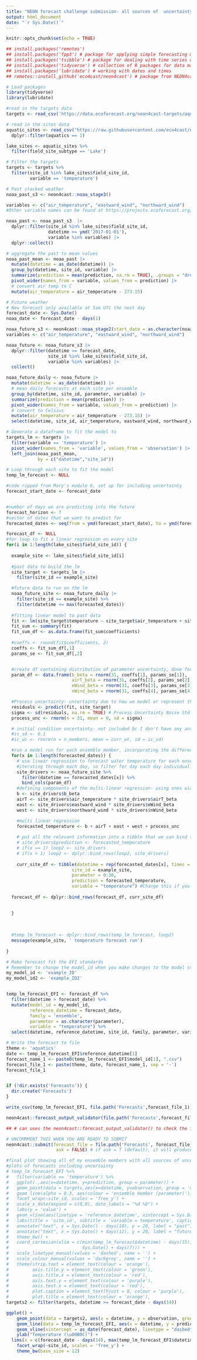 ```yaml
---
title: "NEON forecast challenge submission- all sources of  uncertainty"
output: html_document
date: "`r Sys.Date()`"
---
```


```r
knitr::opts_chunk$set(echo = TRUE)
```


```r
## install.packages('remotes')
## install.packages('fpp3') # package for applying simple forecasting methods
## install.packages('tsibble') # package for dealing with time series data sets and tsibble objects
## install.packages('tidyverse') # collection of R packages for data manipulation, analysis, and visualisation
## install.packages('lubridate') # working with dates and times
## remotes::install_github('eco4cast/neon4cast') # package from NEON4cast challenge organisers to assist with forecast building and submission

# Load packages
library(tidyverse)
library(lubridate)

```

```r
#read in the targets data
targets <- read_csv('https://data.ecoforecast.org/neon4cast-targets/aquatics/aquatics-targets.csv.gz')

# read in the sites data
aquatic_sites <- read_csv("https://raw.githubusercontent.com/eco4cast/neon4cast-targets/main/NEON_Field_Site_Metadata_20220412.csv") |>
  dplyr::filter(aquatics == 1)

lake_sites <- aquatic_sites %>%
  filter(field_site_subtype == 'Lake')

# Filter the targets
targets <- targets %>%
  filter(site_id %in% lake_sites$field_site_id,
         variable == 'temperature')
```

```r

# Past stacked weather
noaa_past_s3 <- neon4cast::noaa_stage3()

variables <- c("air_temperature", "eastward_wind", "northward_wind")
#Other variable names can be found at https://projects.ecoforecast.org/neon4cast-docs/Shared-Forecast-Drivers.html#stage-3

noaa_past <- noaa_past_s3  |> 
  dplyr::filter(site_id %in% lake_sites$field_site_id,
                datetime >= ymd('2017-01-01'),
                variable %in% variables) |> 
  dplyr::collect()

# aggregate the past to mean values
noaa_past_mean <- noaa_past |> 
  mutate(datetime = as_date(datetime)) |> 
  group_by(datetime, site_id, variable) |> 
  summarize(prediction = mean(prediction, na.rm = TRUE), .groups = "drop") |> 
  pivot_wider(names_from = variable, values_from = prediction) |> 
  # convert air temp to C
  mutate(air_temperature = air_temperature - 273.15)

```

```r
# Future weather
# New forecast only available at 5am UTC the next day
forecast_date <- Sys.Date() 
noaa_date <- forecast_date - days(1)

noaa_future_s3 <- neon4cast::noaa_stage2(start_date = as.character(noaa_date))
variables <- c("air_temperature", "eastward_wind", "northward_wind")

noaa_future <- noaa_future_s3 |> 
  dplyr::filter(datetime >= forecast_date,
                site_id %in% lake_sites$field_site_id,
                variable %in% variables) |> 
  collect()

noaa_future_daily <- noaa_future |> 
  mutate(datetime = as_date(datetime)) |> 
  # mean daily forecasts at each site per ensemble
  group_by(datetime, site_id, parameter, variable) |> 
  summarize(prediction = mean(prediction)) |>
  pivot_wider(names_from = variable, values_from = prediction) |>
  # convert to Celsius
  mutate(air_temperature = air_temperature - 273.15) |> 
  select(datetime, site_id, air_temperature, eastward_wind, northward_wind, parameter)
```

```r
# Generate a dataframe to fit the model to 
targets_lm <- targets |> 
  filter(variable == 'temperature') |>
  pivot_wider(names_from = 'variable', values_from = 'observation') |> 
  left_join(noaa_past_mean, 
            by = c("datetime","site_id"))

# Loop through each site to fit the model
temp_lm_forecast <- NULL

```


```r
#code ripped from Mary's module 6, set up for including uncertainty
forecast_start_date <- forecast_date


#number of days we are predicting into the future
forecast_horizon <- 7
#vector of dates that we want to predict for
forecasted_dates <- seq(from = ymd(forecast_start_date), to = ymd(forecast_start_date) + forecast_horizon, by = "day")
```


```r
forecast_df <- NULL
#for loop to fit a linear regression on every site
for(i in 1:length(lake_sites$field_site_id)) {  
  
  example_site <- lake_sites$field_site_id[i]
  
  #past data to build the lm
  site_target <- targets_lm |>
    filter(site_id == example_site)

  #future data to run on the lm
  noaa_future_site <- noaa_future_daily |> 
    filter(site_id == example_site) %>% 
    filter(datetime <= max(forecasted_dates))
  
  #fitting linear model to past data
  fit <- lm(site_target$temperature ~ site_target$air_temperature + site_target$eastward_wind + site_target$northward_wind)
  fit_sum <- summary(fit)
  fit_sum_df <- as.data.frame(fit_sum$coefficients)
  
  #coeffs <- round(fit$coefficients, 2)
  coeffs <- fit_sum_df[,1]
  params_se <- fit_sum_df[,2]


  #create df containing distribution of parameter uncertainty, done for each new lm for each site
  param_df <- data.frame(b_beta = rnorm(31, coeffs[1], params_se[1]),
                         airT_beta = rnorm(31, coeffs[2], params_se[2]),
                         eWind_beta = rnorm(31, coeffs[3], params_se[3]),
                         nWind_beta = rnorm(31, coeffs[4], params_se[4]))

  #Process uncertainty- uncertainty due to how we model or represent this system
  residuals <- predict(fit, site_target)
  sigma <- sd(residuals, na.rm = TRUE) # Process Uncertainty Noise Std Dev.; this is your sigma
  process_unc <- rnorm(n = 31, mean = 0, sd = sigma)

  # initial condition uncertainty- not included bc I don't have any antecedent conditions
  #ic_sd <- 0.1 
  #ic_uc <- rnorm(n = n_members, mean = curr_wt, sd = ic_sd)

  #run a model run for each ensemble member, incorporating the different sources of uncertainty
  for(x in 1:length(forecasted_dates)) {
    # use linear regression to forecast water temperature for each ensemble member
    #iterating through each day, so filter for day each day individually to predict
    site_drivers <- noaa_future_site %>%
      filter(datetime == forecasted_dates[x]) %>% 
      bind_cols(param_df)
    #defining components of the multi-linear regression- using ones with uncertainty
    b <- site_drivers$b_beta
    airT <- site_drivers$air_temperature * site_drivers$airT_beta
    east <- site_drivers$eastward_wind * site_drivers$eWind_beta
    west <- site_drivers$northward_wind * site_drivers$nWind_beta

    #multi linear regression
    forecasted_temperature <- b + airT + east + west + process_unc
    
    # put all the relevant information into a tibble that we can bind together
    # site_drivers$prediction <- forecasted_temperature
    # if(x == 1) loop2 <- site_drivers
    # if(x > 1) loop2 <- dplyr::bind_rows(loop2, site_drivers)
    
    curr_site_df <- tibble(datetime = rep(forecasted_dates[x], times = 31),
                         site_id = example_site,
                         parameter = 0:30,
                         prediction = forecasted_temperature,
                         variable = "temperature") #Change this if you are forecasting a different variable
  
  forecast_df <- dplyr::bind_rows(forecast_df, curr_site_df)
    

  }
    
  
  
  #temp_lm_forecast <- dplyr::bind_rows(temp_lm_forecast, loop2)
  message(example_site, ' temperature forecast run')
  
}
```

```r
# Make forecast fit the EFI standards
# Remember to change the model_id when you make changes to the model structure!
my_model_id <- 'example_ID'
my_model_id2 <- 'example_ID2'


temp_lm_forecast_EFI <- forecast_df %>%
  filter(datetime > forecast_date) %>%
  mutate(model_id = my_model_id,
         reference_datetime = forecast_date,
         family = 'ensemble',
         parameter = as.character(parameter),
         variable = "temperature") %>%
  select(datetime, reference_datetime, site_id, family, parameter, variable, prediction, model_id)

```

```r
# Write the forecast to file
theme <- 'aquatics'
date <- temp_lm_forecast_EFI$reference_datetime[1]
forecast_name_1 <- paste0(temp_lm_forecast_EFI$model_id[1], ".csv")
forecast_file_1 <- paste(theme, date, forecast_name_1, sep = '-')
forecast_file_1


if (!dir.exists('Forecasts')) {
  dir.create('Forecasts')
}

write_csv(temp_lm_forecast_EFI, file.path('Forecasts',forecast_file_1))

neon4cast::forecast_output_validator(file.path('Forecasts',forecast_file_1))

```


```r

## # can uses the neon4cast::forecast_output_validator() to check the forecast is in the right format

# UNCOMMMENT THIS WHEN YOU ARE READY TO SUBMIT
neon4cast::submit(forecast_file = file.path('Forecasts', forecast_file_1),
                   ask = FALSE) # if ask = T (default), it will produce a pop-up box asking if you want to submit


```



```r
#final plot showing all of my ensemble members with all sources of uncertainty
#plots of forecasts including uncertainty
# temp_lm_forecast_EFI %>% 
#   filter(variable == 'temperature') %>%
#   ggplot(.,aes(x=datetime, y=prediction, group = parameter)) + 
#   geom_point(data = targets,aes(x=datetime, y=observation, group = 'obs'), colour = 'darkblue') +
#   geom_line(alpha = 0.3, aes(colour = 'ensemble member (parameter)')) + 
#   facet_wrap(~site_id, scales = 'free_y') +
#   scale_x_date(expand = c(0,0), date_labels = "%d %b") +
#   labs(y = 'value') +
#   geom_vline(aes(linetype = 'reference_datetime', xintercept = Sys.Date()), colour = 'blue', size = 1.5) +
#   labs(title = 'site_id', subtitle = 'variable = temperature', caption = 'prediction') + 
#   annotate("text", x = Sys.Date() - days(10), y = 20, label = "past")  +
#   annotate("text", x = Sys.Date() + days(12), y = 20, label = "future")  +
#   theme_bw() +
#   coord_cartesian(xlim = c(min(temp_lm_forecast$datetime) - days(15),
#                            Sys.Date() + days(7))) +
#   scale_linetype_manual(values = 'dashed', name = '') +
#   scale_colour_manual(values = 'darkgrey', name = '') +
#   theme(strip.text = element_text(colour = 'orange'),
#         axis.title.y = element_text(colour = 'green'),
#         axis.title.x = element_text(colour = 'red'),
#         axis.text.y = element_text(colour = 'purple'),
#         axis.text.x = element_text(colour = 'red'),
#         plot.caption = element_text(hjust = 0, colour = 'purple'),
#         plot.title = element_text(colour = 'orange'), 
targets2 <- filter(targets, datetime >= forecast_date - days(14))

ggplot() +
    geom_point(data = targets2, aes(x = datetime, y = observation, group = "obs"), color = "black") +
    geom_line(data = temp_lm_forecast_EFI, aes(x = datetime, y = prediction, group = parameter), color = "grey") +
    geom_vline(xintercept = as_date(forecast_date), linetype = "dashed") +
    ylab("Temperature (\u00B0C)") +
  lims(x = c(forecast_date - days(14), max(temp_lm_forecast_EFI$datetime)))+
    facet_wrap(~site_id, scales = 'free_y') +
    theme_bw(base_size = 12)
```

